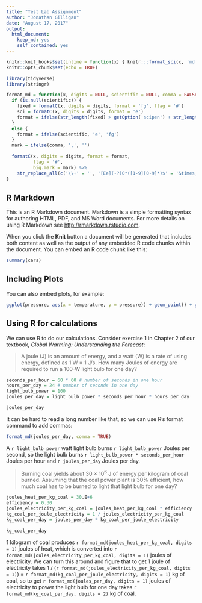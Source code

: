 ```yaml
---
title: "Test Lab Assignment"
author: "Jonathan Gilligan"
date: "August 17, 2017"
output:
  html_document:
    keep_md: yes
    self_contained: yes
---
```


```r
knitr::knit_hooks$set(inline = function(x) { knitr:::format_sci(x, 'md')})
knitr::opts_chunk$set(echo = TRUE)

library(tidyverse)
library(stringr)

format_md = function(x, digits = NULL, scientific = NULL, comma = FALSE) {
  if (is.null(scientific)) {
    fixed = formatC(x, digits = digits, format = 'fg', flag = '#')
    sci = formatC(x, digits = digits, format = 'e')
    format = ifelse(str_length(fixed) > getOption('scipen') + str_length(sci), 'e', 'fg')
  }
  else {
    format = ifelse(scientific, 'e', 'fg')
  }
  mark = ifelse(comma, ',', '')
  
  formatC(x, digits = digits, format = format, 
          flag = '#',
          big.mark = mark) %>%
    str_replace_all(c('\\+' = '', '[Ee](-?)0*([1-9][0-9]*)$' = '&times;10^\\1\\2^'))
}

```

## R Markdown

This is an R Markdown document. Markdown is a simple formatting syntax for authoring HTML, PDF, and MS Word documents. For more details on using R Markdown see <http://rmarkdown.rstudio.com>.

When you click the **Knit** button a document will be generated that includes both content as well as the output of any embedded R code chunks within the document. You can embed an R code chunk like this:

```r
summary(cars)
```

## Including Plots

You can also embed plots, for example:

```r
ggplot(pressure, aes(x = temperature, y = pressure)) + geom_point() + geom_line()
```

## Using R for calculations

We can use R to do our calculations. Consider exercise 1 in Chapter 2 of our textbook, _Global Warming: Understanding the Forecast_:

> A joule (J) is an amount of energy, and a watt (W) is a rate of using energy, defined as 1 W = 1 J/s. How many Joules of energy are required to run a 100-W light bulb for one day?

```r
seconds_per_hour = 60 * 60 # number of seconds in one hour
hours_per_day = 24 # number of seconds in one day
light_bulb_power = 100
joules_per_day = light_bulb_power * seconds_per_hour * hours_per_day

joules_per_day
```

It can be hard to read a long number like that, so we can use R's format command to add commas:

```r
format_md(joules_per_day, comma = TRUE)
```

A `r light_bulb_power` watt light bulb burns `r light_bulb_power` Joules per second, 
so the light bulb burns `r light_bulb_power * seconds_per_hour` Joules per hour and
`r joules_per_day` Joules per day.

> Burning coal yields about 30 &times; 10^6^ J of energy per kilogram of coal burned. Assuming that the coal power plant is 30% efficient,
> how much coal has to be burned to light that light bulb for one day?

```r
joules_heat_per_kg_coal = 30.E+6
efficiency = 0.30
joules_electricity_per_kg_coal = joules_heat_per_kg_coal * efficiency
kg_coal_per_joule_electricity = 1 / joules_electricity_per_kg_coal
kg_coal_per_day = joules_per_day * kg_coal_per_joule_electricity

kg_coal_per_day
```

1 kilogram of coal produces `r format_md(joules_heat_per_kg_coal, digits = 1)` joules of heat, which is converted into `r format_md(joules_electricity_per_kg_coal, digits = 1)` joules of electricity.
We can turn this around and figure that to get 1 joule of electricity takes 1 / (`r format_md(joules_electricity_per_kg_coal, digits = 1)`) = `r format_md(kg_coal_per_joule_electricity, digits = 1)` kg of coal,
so to get `r format_md(joules_per_day, digits = 1)` joules of electricity to power the light bulb for one day takes `r format_md(kg_coal_per_day, digits = 2)` kg of coal.
